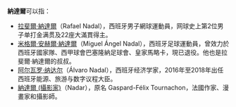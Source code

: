 '''納達爾'''可以指：
* [[拉斐爾·納達爾|拉斐爾·納達爾]]（Rafael Nadal），西班牙男子網球運動員，网球史上第2位男子单打金满贯及22座大滿貫得主。
* [[米格爾·安赫爾·納達爾|米格爾·安赫爾·納達爾]]（Miguel Ángel Nadal），西班牙足球運動員，曾效力於西班牙國家隊、西甲球會巴塞隆納足球會、皇家馬略卡，現已退役。他也是拉斐爾·納達爾的叔叔。
* [[阿尔瓦罗·纳达尔|阿尔瓦罗·纳达尔]]（Álvaro Nadal），西班牙经济学家，2016年至2018年出任西班牙能源、旅游与数字议程大臣。
* [[納達爾_(攝影家)|納達爾 (攝影家)]]（Nadar），原名 Gaspard-Félix Tournachon，法國作家、漫畫家和攝影師。

{{disambig|Cat=三字人名消歧义}}